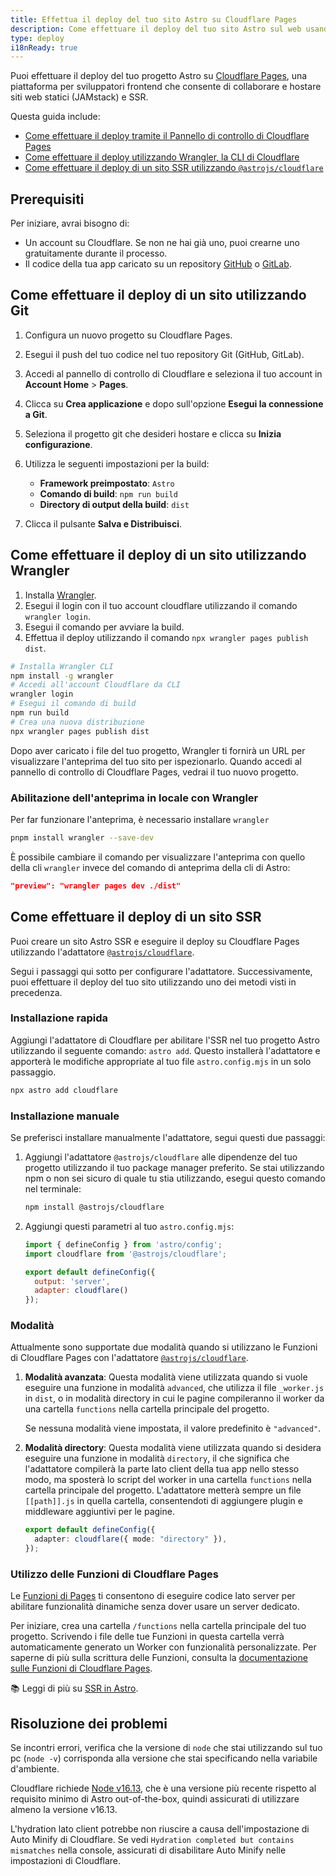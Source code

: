 ```yaml
---
title: Effettua il deploy del tuo sito Astro su Cloudflare Pages
description: Come effettuare il deploy del tuo sito Astro sul web usando Cloudflare Pages.
type: deploy
i18nReady: true
---
```


Puoi effettuare il deploy del tuo progetto Astro su [Cloudflare Pages](https://pages.cloudflare.com/), una piattaforma per sviluppatori frontend che consente di collaborare e hostare siti web statici (JAMstack) e SSR.

Questa guida include:

- [Come effettuare il deploy tramite il Pannello di controllo di Cloudflare Pages](#come-effettuare-il-deploy-di-un-sito-con-git)
- [Come effettuare il deploy utilizzando Wrangler, la CLI di Cloudflare](#come-effettuare-il-deploy-di-un-sito-utilizzando-wrangler)
- [Come effettuare il deploy di un sito SSR utilizzando `@astrojs/cloudflare`](#come-effettuare-il-deploy-di-un-sito-ssr)

## Prerequisiti

Per iniziare, avrai bisogno di:

- Un account su Cloudflare. Se non ne hai già uno, puoi crearne uno gratuitamente durante il processo.
- Il codice della tua app caricato su un repository [GitHub](https://github.com/) o [GitLab](https://about.gitlab.com/).

## Come effettuare il deploy di un sito utilizzando Git

1. Configura un nuovo progetto su Cloudflare Pages.
2. Esegui il push del tuo codice nel tuo repository Git (GitHub, GitLab).
3. Accedi al pannello di controllo di Cloudflare e seleziona il tuo account in **Account Home** > **Pages**.
4. Clicca su **Crea applicazione** e dopo sull'opzione **Esegui la connessione a Git**.
5. Seleziona il progetto git che desideri hostare e clicca su **Inizia configurazione**.
6. Utilizza le seguenti impostazioni per la build:

    - **Framework preimpostato**: `Astro`
    - **Comando di build**: `npm run build`
    - **Directory di output della build**: `dist`

7. Clicca il pulsante **Salva e Distribuisci**.

## Come effettuare il deploy di un sito utilizzando Wrangler

1. Installa [Wrangler](https://developers.cloudflare.com/workers/wrangler/get-started/).
2. Esegui il login con il tuo account cloudflare utilizzando il comando `wrangler login`.
3. Esegui il comando per avviare la build.
4. Effettua il deploy utilizzando il comando `npx wrangler pages publish dist`.

```bash
# Installa Wrangler CLI
npm install -g wrangler
# Accedi all'account Cloudflare da CLI
wrangler login
# Esegui il comando di build
npm run build
# Crea una nuova distribuzione
npx wrangler pages publish dist
```

Dopo aver caricato i file del tuo progetto, Wrangler ti fornirà un URL per visualizzare l'anteprima del tuo sito per ispezionarlo. Quando accedi al pannello di controllo di Cloudflare Pages, vedrai il tuo nuovo progetto.

### Abilitazione dell'anteprima in locale con Wrangler

Per far funzionare l'anteprima, è necessario installare `wrangler`

```bash
pnpm install wrangler --save-dev
```

È possibile cambiare il comando per visualizzare l'anteprima con quello della cli `wrangler` invece del comando di anteprima della cli di Astro:

```json title="package.json"
"preview": "wrangler pages dev ./dist"
```

## Come effettuare il deploy di un sito SSR

Puoi creare un sito Astro SSR e eseguire il deploy su Cloudflare Pages utilizzando l'adattatore [`@astrojs/cloudflare`](/it/guides/integrations-guide/cloudflare/).

Segui i passaggi qui sotto per configurare l'adattatore. Successivamente, puoi effettuare il deploy del tuo sito utilizzando uno dei metodi visti in precedenza.

### Installazione rapida

Aggiungi l'adattatore di Cloudflare per abilitare l'SSR nel tuo progetto Astro utilizzando il seguente comando: `astro add`. Questo installerà l'adattatore e apporterà le modifiche appropriate al tuo file `astro.config.mjs` in un solo passaggio.

```bash
npx astro add cloudflare
```

### Installazione manuale

Se preferisci installare manualmente l'adattatore, segui questi due passaggi:

1. Aggiungi l'adattatore `@astrojs/cloudflare` alle dipendenze del tuo progetto utilizzando il tuo package manager preferito. Se stai utilizzando npm o non sei sicuro di quale tu stia utilizzando, esegui questo comando nel terminale:

    ```bash
    npm install @astrojs/cloudflare
    ```

2. Aggiungi questi parametri al tuo `astro.config.mjs`:

    ```js title="astro.config.mjs" ins={2, 5-6}
    import { defineConfig } from 'astro/config';
    import cloudflare from '@astrojs/cloudflare';

    export default defineConfig({
      output: 'server',
      adapter: cloudflare()
    });
    ```

### Modalità

Attualmente sono supportate due modalità quando si utilizzano le Funzioni di Cloudflare Pages con l'adattatore [`@astrojs/cloudflare`](https://github.com/withastro/astro/tree/main/packages/integrations/cloudflare#readme).

1. **Modalità avanzata**: Questa modalità viene utilizzata quando si vuole eseguire una funzione in modalità `advanced`, che utilizza il file `_worker.js` in `dist`, o in modalità directory in cui le pagine compileranno il worker da una cartella `functions` nella cartella principale del progetto.

   Se nessuna modalità viene impostata, il valore predefinito è `"advanced"`.

2. **Modalità directory**: Questa modalità viene utilizzata quando si desidera eseguire una funzione in modalità `directory`, il che significa che l'adattatore compilerà la parte lato client della tua app nello stesso modo, ma sposterà lo script del worker in una cartella `functions` nella cartella principale del progetto. L'adattatore metterà sempre un file `[[path]].js` in quella cartella, consentendoti di aggiungere plugin e middleware aggiuntivi per le pagine.

   ```ts title="astro.config.mjs" "directory"
   export default defineConfig({
     adapter: cloudflare({ mode: "directory" }),
   });
   ```

### Utilizzo delle Funzioni di Cloudflare Pages

Le [Funzioni di Pages](https://developers.cloudflare.com/pages/platform/functions/) ti consentono di eseguire codice lato server per abilitare funzionalità dinamiche senza dover usare un server dedicato.

Per iniziare, crea una cartella `/functions` nella cartella principale del tuo progetto. Scrivendo i file delle tue Funzioni in questa cartella verrà automaticamente generato un Worker con funzionalità personalizzate. Per saperne di più sulla scrittura delle Funzioni, consulta la [documentazione sulle Funzioni di Cloudflare Pages](https://developers.cloudflare.com/pages/platform/functions/).

📚 Leggi di più su [SSR in Astro](/en/guides/server-side-rendering/).

## Risoluzione dei problemi

Se incontri errori, verifica che la versione di `node` che stai utilizzando sul tuo pc (`node -v`) corrisponda alla versione che stai specificando nella variabile d'ambiente.

Cloudflare richiede [Node v16.13](https://miniflare.dev/get-started/cli#installation), che è una versione più recente rispetto al requisito minimo di Astro out-of-the-box, quindi assicurati di utilizzare almeno la versione v16.13.

L'hydration lato client potrebbe non riuscire a causa dell'impostazione di Auto Minify di Cloudflare. Se vedi `Hydration completed but contains mismatches` nella console, assicurati di disabilitare Auto Minify nelle impostazioni di Cloudflare.
